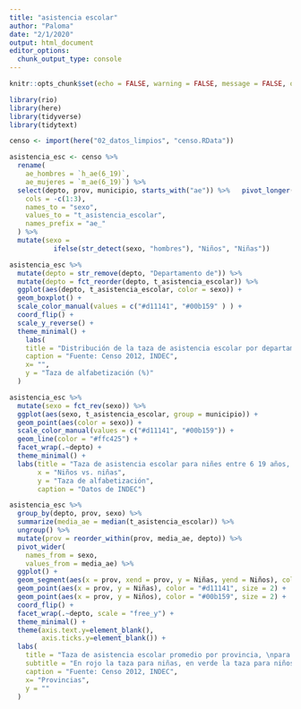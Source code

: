 ```yaml
---
title: "asistencia escolar"
author: "Paloma"
date: "2/1/2020"
output: html_document
editor_options: 
  chunk_output_type: console
---
```



```r
knitr::opts_chunk$set(echo = FALSE, warning = FALSE, message = FALSE, out.width = "100%")
```

```r
library(rio)
library(here)
library(tidyverse)
library(tidytext)
```

```r
censo <- import(here("02_datos_limpios", "censo.RData"))
```

```r
asistencia_esc <- censo %>% 
  rename(
    ae_hombres = `h_ae(6_19)`,
    ae_mujeres = `m_ae(6_19)`) %>% 
  select(depto, prov, municipio, starts_with("ae")) %>%   pivot_longer(
    cols = -c(1:3),
    names_to = "sexo",
    values_to = "t_asistencia_escolar",
    names_prefix = "ae_"
  ) %>% 
  mutate(sexo = 
           ifelse(str_detect(sexo, "hombres"), "Niños", "Niñas"))
```

```r
asistencia_esc %>% 
  mutate(depto = str_remove(depto, "Departamento de")) %>% 
  mutate(depto = fct_reorder(depto, t_asistencia_escolar)) %>% 
  ggplot(aes(depto, t_asistencia_escolar, color = sexo)) +
  geom_boxplot() +
  scale_color_manual(values = c("#d11141", "#00b159" ) ) +
  coord_flip() +
  scale_y_reverse() +
  theme_minimal() +
    labs(
    title = "Distribución de la taza de asistencia escolar por departamento,\npara niñas y niños entre 6 y 19 años ",
    caption = "Fuente: Censo 2012, INDEC",
    x= "",
    y = "Taza de alfabetización (%)"
  ) 
```

```r
asistencia_esc %>% 
  mutate(sexo = fct_rev(sexo)) %>% 
  ggplot(aes(sexo, t_asistencia_escolar, group = municipio)) +
  geom_point(aes(color = sexo)) +
  scale_color_manual(values = c("#d11141", "#00b159")) +
  geom_line(color = "#ffc425") +
  facet_wrap(.~depto) +
  theme_minimal() +
  labs(title = "Taza de asistencia escolar para niñes entre 6 19 años, por municipio",
       x = "Niños vs. niñas",
       y = "Taza de alfabetización",
       caption = "Datos de INDEC") 

```

```r
asistencia_esc %>% 
  group_by(depto, prov, sexo) %>% 
  summarize(media_ae = median(t_asistencia_escolar)) %>% 
  ungroup() %>% 
  mutate(prov = reorder_within(prov, media_ae, depto)) %>% 
  pivot_wider(
    names_from = sexo,
    values_from = media_ae) %>% 
  ggplot() +
  geom_segment(aes(x = prov, xend = prov, y = Niñas, yend = Niños), color = "#ffc425") +
  geom_point(aes(x = prov, y = Niñas), color = "#d11141", size = 2) +
  geom_point(aes(x = prov, y = Niños), color = "#00b159", size = 2) +
  coord_flip() +
  facet_wrap(.~depto, scale = "free_y") +
  theme_minimal() +
  theme(axis.text.y=element_blank(),
        axis.ticks.y=element_blank()) +
  labs(
    title = "Taza de asistencia escolar promedio por provincia, \npara niñas y niños mayores a 15 años ",
    subtitle = "En rojo la taza para niñas, en verde la taza para niños",
    caption = "Fuente: Censo 2012, INDEC",
    x= "Provincias",
    y = ""
  ) 
```

